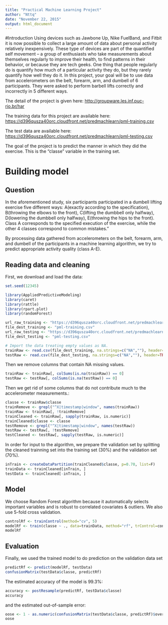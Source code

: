 ```yaml
---
title: "Practical Machine Learning Project"
author: "Nttq"
date: "November 22, 2015"
output: html_document
---
```


#Introduction
Using devices such as Jawbone Up, Nike FuelBand, and Fitbit it is now possible to collect a large amount of data about personal activity relatively inexpensively. These type of devices are part of the quantified self movement – a group of enthusiasts who take measurements about themselves regularly to improve their health, to find patterns in their behavior, or because they are tech geeks. One thing that people regularly do is quantify how much of a particular activity they do, but they rarely quantify how well they do it. In this project, your goal will be to use data from accelerometers on the belt, forearm, arm, and dumbell of 6 participants. They were asked to perform barbell lifts correctly and incorrectly in 5 different ways. 

The detail of the project is given here: [ http://groupware.les.inf.puc-rio.br/har ]( http://groupware.les.inf.puc-rio.br/har )

The training data for this project are available here: 
[https://d396qusza40orc.cloudfront.net/predmachlearn/pml-training.csv](https://d396qusza40orc.cloudfront.net/predmachlearn/pml-training.csv)

The test data are available here: 
[https://d396qusza40orc.cloudfront.net/predmachlearn/pml-testing.csv](https://d396qusza40orc.cloudfront.net/predmachlearn/pml-testing.csv)

The goal of the project is to predict the manner in which they did the exercise. This is the "classe" variable in the training set. 

# Building model
## Question
In the aforementioned study, six participants participated in a dumbell lifting exercise five different ways: A(exactly according to the specification), B(throwing the elbows to the front), C(lifting the dumbbell only halfway), D(lowering the dumbbell only halfway), E(throwing the hips to the front). Class A corresponds to the specified execution of the exercise, while the other 4 classes correspond to common mistakes.”

By processing data gathered from accelerometers on the belt, forearm, arm, and dumbell of the participants in a machine learning algorithm, we try to predict appropriate activity quality (class A-E).

## Reading data and cleaning

First, we download and load the data:

```r
set.seed(12345)

library(AppliedPredictiveModeling)
library(caret)
library(rattle)
library(rpart.plot)
library(randomForest)

url_raw_training <- "https://d396qusza40orc.cloudfront.net/predmachlearn/pml-training.csv"
file_dest_training <- "pml-training.csv"
url_raw_testing <- "https://d396qusza40orc.cloudfront.net/predmachlearn/pml-testing.csv"
file_dest_testing <- "pml-testing.csv"

# Import the data treating empty values as NA.
trainRaw <- read.csv(file_dest_training, na.strings=c("NA",""), header=TRUE)
testRaw <- read.csv(file_dest_testing, na.strings=c("NA",""), header=TRUE)
```

Then we remove columns that contain NA missing values.
```r
trainRaw <- trainRaw[, colSums(is.na(trainRaw)) == 0] 
testRaw <- testRaw[, colSums(is.na(testRaw)) == 0] 
```

Then we get rid of some columns that do not contribute much to the accelerometer measurements.:
```r
classe <- trainRaw$classe
trainRemove <- grepl("^X|timestamp|window", names(trainRaw))
trainRaw <- trainRaw[, !trainRemove]
trainCleaned <- trainRaw[, sapply(trainRaw, is.numeric)]
trainCleaned$classe <- classe
testRemove <- grepl("^X|timestamp|window", names(testRaw))
testRaw <- testRaw[, !testRemove]
testCleaned <- testRaw[, sapply(testRaw, is.numeric)]
```

In order for input to the algorithm, we prepare the validation set by splitting the cleaned trainning set into the training set (30%) and the validation set (70%).
```r
inTrain <- createDataPartition(trainCleaned$classe, p=0.70, list=F)
trainData <- trainCleaned[inTrain, ]
testData <- trainCleaned[-inTrain, ]
```
## Model
We choose Random Forest algorithm because it automatically selects important variables and is robust to correlated covariates & outliers. We also use 5-fold cross validation.

```r
controlRf <- trainControl(method="cv", 5)
modelRf <- train(classe ~ ., data=trainData, method="rf", trControl=controlRf, ntree=250)
modelRf
```
## Evaluation
Finally, we used the trained model to do prediction on the validation data set

```r
predictRf <- predict(modelRf, testData)
confusionMatrix(testData$classe, predictRf)
```

The estimated accuracy of the model is 99.3%:

```r
accuracy <- postResample(predictRf, testData$classe)
accuracy
```

and the estimated out-of-sample error:

```r
oose <- 1 - as.numeric(confusionMatrix(testData$classe, predictRf)$overall[1])
oose
```
